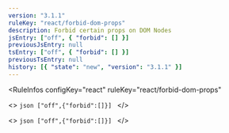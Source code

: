 ```yaml
---
version: "3.1.1"
ruleKey: "react/forbid-dom-props"
description: Forbid certain props on DOM Nodes
jsEntry: ["off", { "forbid": [] }]
previousJsEntry: null
tsEntry: ["off", { "forbid": [] }]
previousTsEntry: null
history: [{ "state": "new", "version": "3.1.1" }]
---
```


<RuleInfos 
  configKey="react" 
  ruleKey="react/forbid-dom-props" 
>
  <>
    ```json
    ["off",{"forbid":[]}]
    ```
  </>

  <>
    ```json
    ["off",{"forbid":[]}]
    ```
  </>
</RuleInfos>
